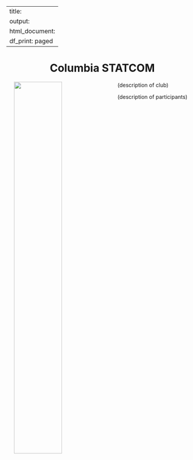 
---
title:
output:
  html_document:
    df_print: paged
---

<h1 style="text-align:center">Columbia STATCOM</h1>

<p>

<img src="images/statcom_logo.PNG" style="width:50%" align="left" hspace="20"> 

(description of club)

(description of participants)

</p>

